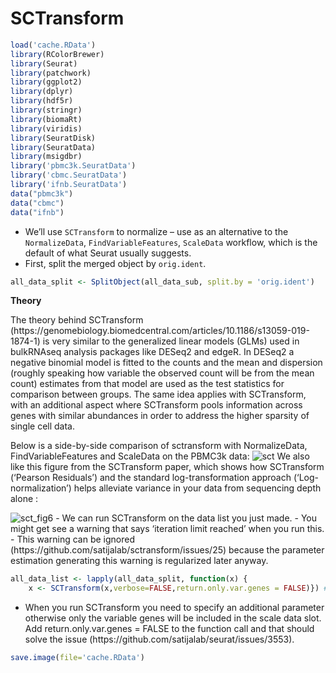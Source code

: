 # SCTransform
```r
load('cache.RData')
library(RColorBrewer)
library(Seurat)
library(patchwork)
library(ggplot2)
library(dplyr)
library(hdf5r)
library(stringr)
library(biomaRt)
library(viridis)
library(SeuratDisk)
library(SeuratData)
library(msigdbr)
library('pbmc3k.SeuratData')
library('cbmc.SeuratData')
library('ifnb.SeuratData')
data("pbmc3k")
data("cbmc")
data("ifnb")
```

- We'll use `SCTransform` to normalize -- use as an alternative to the `NormalizeData`, `FindVariableFeatures`, `ScaleData` workflow, which is the default of what Seurat usually suggests.   
- First, split the merged object by `orig.ident`.   

```r
all_data_split <- SplitObject(all_data_sub, split.by = 'orig.ident')
```

**Theory**

The theory behind SCTransform (https://genomebiology.biomedcentral.com/articles/10.1186/s13059-019-1874-1) is very similar to the generalized linear models (GLMs) used in bulkRNAseq analysis packages like DESeq2 and edgeR. In DESeq2 a negative binomial model is fitted to the counts and the mean and dispersion (roughly speaking how variable the observed count will be from the mean count) estimates from that model are used as the test statistics for comparison between groups. The same idea applies with SCTransform, with an additional aspect where SCTransform pools information across genes with similar abundances in order to address the higher sparsity of single cell data. 

Below is a side-by-side comparison of sctransform with NormalizeData, FindVariableFeatures and ScaleData on the PBMC3k data:
![sct](src/sctransform_vs_regular.png)
We also like this figure from the SCTransform paper, which shows how SCTransform ('Pearson Residuals') and the standard log-transformation approach ('Log-normalization') helps alleviate variance in your data from sequencing depth alone :

![sct_fig6](src/sct_fig6.png)
- We can run SCTransform on the data list you just made.
- You might get see a warning that says 'iteration limit reached' when you run this.
- This warning can be ignored (https://github.com/satijalab/sctransform/issues/25) because the parameter estimation generating this warning is regularized later anyway. 

```r
all_data_list <- lapply(all_data_split, function(x) {
    x <- SCTransform(x,verbose=FALSE,return.only.var.genes = FALSE)}) # if you run this you might get several iteration limit reached issues
```
- When you run SCTransform you need to specify an additional parameter otherwise only the variable genes will be included in the scale data slot. Add return.only.var.genes = FALSE to the function call and that should solve the issue (https://github.com/satijalab/seurat/issues/3553).

```r
save.image(file='cache.RData')
```

